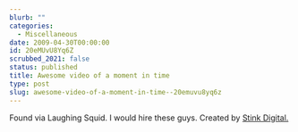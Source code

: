 ```yaml
---
blurb: ""
categories:
  - Miscellaneous
date: 2009-04-30T00:00:00
id: 20eMUvU8Yq6Z
scrubbed_2021: false
status: published
title: Awesome video of a moment in time
type: post
slug: awesome-video-of-a-moment-in-time--20emuvu8yq6z
---
```


Found via Laughing Squid. I would hire these guys. Created by
[Stink Digital.](http://beta.stinkdigital.tv/)